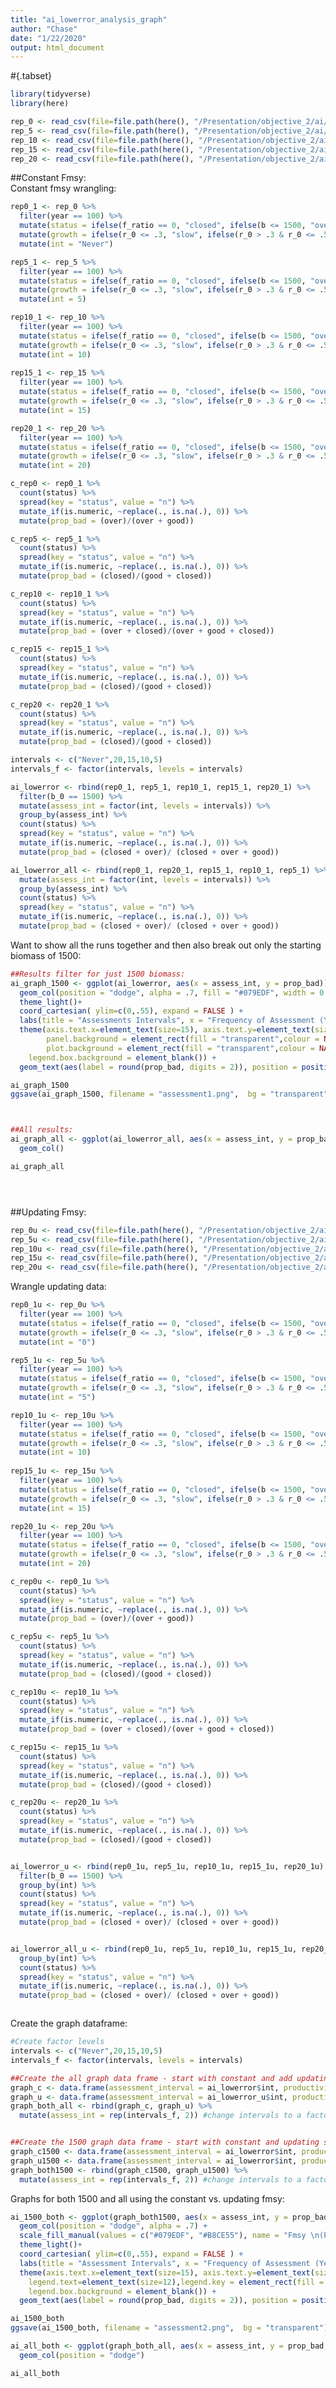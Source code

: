 ```yaml
---
title: "ai_lowerror_analysis_graph"
author: "Chase"
date: "1/22/2020"
output: html_document
---
```


#{.tabset}
```r
library(tidyverse)
library(here)
```

```r

rep_0 <- read_csv(file=file.path(here(), "/Presentation/objective_2/ai/ai_0rep_lowerror.csv"))
rep_5 <- read_csv(file=file.path(here(), "/Presentation/objective_2/ai/ai_5rep_lowerror.csv"))
rep_10 <- read_csv(file=file.path(here(), "/Presentation/objective_2/ai/ai_10rep_lowerror.csv"))
rep_15 <- read_csv(file=file.path(here(), "/Presentation/objective_2/ai/ai_15rep_lowerror.csv"))
rep_20 <- read_csv(file=file.path(here(), "/Presentation/objective_2/ai/ai_20rep_lowerror.csv"))

```

##Constant Fmsy:  
Constant fmsy wrangling:  
```r

rep0_1 <- rep_0 %>% 
  filter(year == 100) %>% 
  mutate(status = ifelse(f_ratio == 0, "closed", ifelse(b <= 1500, "over", "good"))) %>% 
  mutate(growth = ifelse(r_0 <= .3, "slow", ifelse(r_0 > .3 & r_0 <= .5, "medium", "fast"))) %>% 
  mutate(int = "Never") 

rep5_1 <- rep_5 %>% 
  filter(year == 100) %>% 
  mutate(status = ifelse(f_ratio == 0, "closed", ifelse(b <= 1500, "over", "good"))) %>% 
  mutate(growth = ifelse(r_0 <= .3, "slow", ifelse(r_0 > .3 & r_0 <= .5, "medium", "fast"))) %>% 
  mutate(int = 5)

rep10_1 <- rep_10 %>% 
  filter(year == 100) %>% 
  mutate(status = ifelse(f_ratio == 0, "closed", ifelse(b <= 1500, "over", "good"))) %>% 
  mutate(growth = ifelse(r_0 <= .3, "slow", ifelse(r_0 > .3 & r_0 <= .5, "medium", "fast"))) %>% 
  mutate(int = 10)
  
rep15_1 <- rep_15 %>% 
  filter(year == 100) %>% 
  mutate(status = ifelse(f_ratio == 0, "closed", ifelse(b <= 1500, "over", "good"))) %>% 
  mutate(growth = ifelse(r_0 <= .3, "slow", ifelse(r_0 > .3 & r_0 <= .5, "medium", "fast"))) %>% 
  mutate(int = 15)

rep20_1 <- rep_20 %>% 
  filter(year == 100) %>% 
  mutate(status = ifelse(f_ratio == 0, "closed", ifelse(b <= 1500, "over", "good"))) %>% 
  mutate(growth = ifelse(r_0 <= .3, "slow", ifelse(r_0 > .3 & r_0 <= .5, "medium", "fast"))) %>% 
  mutate(int = 20)

c_rep0 <- rep0_1 %>%
  count(status) %>% 
  spread(key = "status", value = "n") %>%
  mutate_if(is.numeric, ~replace(., is.na(.), 0)) %>% 
  mutate(prop_bad = (over)/(over + good))

c_rep5 <- rep5_1 %>%
  count(status) %>% 
  spread(key = "status", value = "n") %>%
  mutate_if(is.numeric, ~replace(., is.na(.), 0)) %>% 
  mutate(prop_bad = (closed)/(good + closed))

c_rep10 <- rep10_1 %>%
  count(status) %>% 
  spread(key = "status", value = "n") %>%
  mutate_if(is.numeric, ~replace(., is.na(.), 0)) %>% 
  mutate(prop_bad = (over + closed)/(over + good + closed))

c_rep15 <- rep15_1 %>%
  count(status) %>% 
  spread(key = "status", value = "n") %>%
  mutate_if(is.numeric, ~replace(., is.na(.), 0)) %>% 
  mutate(prop_bad = (closed)/(good + closed))

c_rep20 <- rep20_1 %>%
  count(status) %>% 
  spread(key = "status", value = "n") %>%
  mutate_if(is.numeric, ~replace(., is.na(.), 0)) %>% 
  mutate(prop_bad = (closed)/(good + closed))

intervals <- c("Never",20,15,10,5) 
intervals_f <- factor(intervals, levels = intervals)

ai_lowerror <- rbind(rep0_1, rep5_1, rep10_1, rep15_1, rep20_1) %>%
  filter(b_0 == 1500) %>% 
  mutate(assess_int = factor(int, levels = intervals)) %>% 
  group_by(assess_int) %>% 
  count(status) %>% 
  spread(key = "status", value = "n") %>% 
  mutate_if(is.numeric, ~replace(., is.na(.), 0)) %>% 
  mutate(prop_bad = (closed + over)/ (closed + over + good)) 

ai_lowerror_all <- rbind(rep0_1, rep20_1, rep15_1, rep10_1, rep5_1) %>%
  mutate(assess_int = factor(int, levels = intervals)) %>%
  group_by(assess_int) %>% 
  count(status) %>% 
  spread(key = "status", value = "n") %>% 
  mutate_if(is.numeric, ~replace(., is.na(.), 0)) %>% 
  mutate(prop_bad = (closed + over)/ (closed + over + good)) 


```

Want to show all the runs together and then also break out only the starting biomass of 1500:  
```r
##Results filter for just 1500 biomass:
ai_graph_1500 <- ggplot(ai_lowerror, aes(x = assess_int, y = prop_bad)) +
  geom_col(position = "dodge", alpha = .7, fill = "#079EDF", width = 0.5)  +
  theme_light()+
  coord_cartesian( ylim=c(0,.55), expand = FALSE ) +
  labs(title = "Assessments Intervals", x = "Frequency of Assessment (Years)", y = "Proportion Closed/Overfished")+
  theme(axis.text.x=element_text(size=15), axis.text.y=element_text(size=15), plot.title = element_text(hjust = 0.5, face = "bold", size = 20), axis.title.x = element_text(face = "bold", size = 15), axis.title.y = element_text(face = "bold", size = 15),
        panel.background = element_rect(fill = "transparent",colour = NA),
        plot.background = element_rect(fill = "transparent",colour = NA),legend.background = element_blank(),
    legend.box.background = element_blank()) +
  geom_text(aes(label = round(prop_bad, digits = 2)), position = position_stack(vjust = 0.75), size = 7)

ai_graph_1500
ggsave(ai_graph_1500, filename = "assessment1.png",  bg = "transparent")



##All results:
ai_graph_all <- ggplot(ai_lowerror_all, aes(x = assess_int, y = prop_bad)) +
  geom_col()

ai_graph_all





```


##Updating Fmsy:  


```r

rep_0u <- read_csv(file=file.path(here(), "/Presentation/objective_2/ai/ai_0rep_lowerror_updatingfmsy.csv"))
rep_5u <- read_csv(file=file.path(here(), "/Presentation/objective_2/ai/ai_5rep_lowerror_updatingfmsy.csv"))
rep_10u <- read_csv(file=file.path(here(), "/Presentation/objective_2/ai/ai_10rep_lowerror_updatingfmsy.csv"))
rep_15u <- read_csv(file=file.path(here(), "/Presentation/objective_2/ai/ai_15rep_lowerror_updatingfmsy.csv"))
rep_20u <- read_csv(file=file.path(here(), "/Presentation/objective_2/ai/ai_20rep_lowerror_updatingfmsy.csv"))

```

Wrangle updating data:  

```r

rep0_1u <- rep_0u %>% 
  filter(year == 100) %>% 
  mutate(status = ifelse(f_ratio == 0, "closed", ifelse(b <= 1500, "over", "good"))) %>% 
  mutate(growth = ifelse(r_0 <= .3, "slow", ifelse(r_0 > .3 & r_0 <= .5, "medium", "fast"))) %>% 
  mutate(int = "0") 

rep5_1u <- rep_5u %>% 
  filter(year == 100) %>% 
  mutate(status = ifelse(f_ratio == 0, "closed", ifelse(b <= 1500, "over", "good"))) %>% 
  mutate(growth = ifelse(r_0 <= .3, "slow", ifelse(r_0 > .3 & r_0 <= .5, "medium", "fast"))) %>% 
  mutate(int = "5")

rep10_1u <- rep_10u %>% 
  filter(year == 100) %>% 
  mutate(status = ifelse(f_ratio == 0, "closed", ifelse(b <= 1500, "over", "good"))) %>% 
  mutate(growth = ifelse(r_0 <= .3, "slow", ifelse(r_0 > .3 & r_0 <= .5, "medium", "fast"))) %>% 
  mutate(int = 10)
  
rep15_1u <- rep_15u %>% 
  filter(year == 100) %>% 
  mutate(status = ifelse(f_ratio == 0, "closed", ifelse(b <= 1500, "over", "good"))) %>% 
  mutate(growth = ifelse(r_0 <= .3, "slow", ifelse(r_0 > .3 & r_0 <= .5, "medium", "fast"))) %>% 
  mutate(int = 15)

rep20_1u <- rep_20u %>% 
  filter(year == 100) %>% 
  mutate(status = ifelse(f_ratio == 0, "closed", ifelse(b <= 1500, "over", "good"))) %>% 
  mutate(growth = ifelse(r_0 <= .3, "slow", ifelse(r_0 > .3 & r_0 <= .5, "medium", "fast"))) %>% 
  mutate(int = 20)

c_rep0u <- rep0_1u %>%
  count(status) %>% 
  spread(key = "status", value = "n") %>%
  mutate_if(is.numeric, ~replace(., is.na(.), 0)) %>% 
  mutate(prop_bad = (over)/(over + good))

c_rep5u <- rep5_1u %>%
  count(status) %>% 
  spread(key = "status", value = "n") %>%
  mutate_if(is.numeric, ~replace(., is.na(.), 0)) %>% 
  mutate(prop_bad = (closed)/(good + closed))

c_rep10u <- rep10_1u %>%
  count(status) %>% 
  spread(key = "status", value = "n") %>%
  mutate_if(is.numeric, ~replace(., is.na(.), 0)) %>% 
  mutate(prop_bad = (over + closed)/(over + good + closed))

c_rep15u <- rep15_1u %>%
  count(status) %>% 
  spread(key = "status", value = "n") %>%
  mutate_if(is.numeric, ~replace(., is.na(.), 0)) %>% 
  mutate(prop_bad = (closed)/(good + closed))

c_rep20u <- rep20_1u %>%
  count(status) %>% 
  spread(key = "status", value = "n") %>%
  mutate_if(is.numeric, ~replace(., is.na(.), 0)) %>% 
  mutate(prop_bad = (closed)/(good + closed))


ai_lowerror_u <- rbind(rep0_1u, rep5_1u, rep10_1u, rep15_1u, rep20_1u) %>%
  filter(b_0 == 1500) %>% 
  group_by(int) %>% 
  count(status) %>% 
  spread(key = "status", value = "n") %>% 
  mutate_if(is.numeric, ~replace(., is.na(.), 0)) %>% 
  mutate(prop_bad = (closed + over)/ (closed + over + good))


ai_lowerror_all_u <- rbind(rep0_1u, rep5_1u, rep10_1u, rep15_1u, rep20_1u) %>%
  group_by(int) %>% 
  count(status) %>% 
  spread(key = "status", value = "n") %>% 
  mutate_if(is.numeric, ~replace(., is.na(.), 0)) %>% 
  mutate(prop_bad = (closed + over)/ (closed + over + good))



```

Create the graph dataframe:  
```r
#Create factor levels
intervals <- c("Never",20,15,10,5) 
intervals_f <- factor(intervals, levels = intervals)

##Create the all graph data frame - start with constant and add updating then merge:
graph_c <- data.frame(assessment_interval = ai_lowerror$int, productivity = rep("constant", 5), prop_bad = ai_lowerror_all$prop_bad)
graph_u <- data.frame(assessment_interval = ai_lowerror_u$int, productivity = rep("updating", 5), prop_bad = ai_lowerror_all_u$prop_bad)
graph_both_all <- rbind(graph_c, graph_u) %>% 
  mutate(assess_int = rep(intervals_f, 2)) #change intervals to a factor


##Create the 1500 graph data frame - start with constant and updating separately then merge:
graph_c1500 <- data.frame(assessment_interval = ai_lowerror$int, productivity = rep("constant", 5), prop_bad = ai_lowerror$prop_bad)
graph_u1500 <- data.frame(assessment_interval = ai_lowerror$int, productivity = rep("updating", 5), prop_bad = ai_lowerror_u$prop_bad)
graph_both1500 <- rbind(graph_c1500, graph_u1500) %>% 
  mutate(assess_int = rep(intervals_f, 2)) #change intervals to a factor

```



Graphs for both 1500 and all using the constant vs. updating fmsy:  
```r

ai_1500_both <- ggplot(graph_both1500, aes(x = assess_int, y = prop_bad, fill = productivity)) +
  geom_col(position = "dodge", alpha = .7) +
  scale_fill_manual(values = c("#079EDF", "#B8CE55"), name = "Fmsy \n(Productivity)", labels = c("Constant", "Updating"))+
  theme_light()+
  coord_cartesian( ylim=c(0,.55), expand = FALSE ) +
  labs(title = "Assessment Intervals", x = "Frequency of Assessment (Years)", y = "Proportion Closed/Overfished")+
  theme(axis.text.x=element_text(size=15), axis.text.y=element_text(size=15), plot.title = element_text(hjust = 0.5, face = "bold", size = 20), axis.title.x = element_text(face = "bold", size = 15), axis.title.y = element_text(face = "bold", size = 15), legend.title.align=0.5, panel.background = element_rect(fill = "transparent",colour = NA), plot.background = element_rect(fill = "transparent",colour = NA), legend.title=element_text(size=15), 
    legend.text=element_text(size=12),legend.key = element_rect(fill = "transparent", colour = "transparent"), legend.background = element_blank(),
    legend.box.background = element_blank()) +
  geom_text(aes(label = round(prop_bad, digits = 2)), position = position_dodge(0.8), vjust = 2, size = 3.5)

ai_1500_both
ggsave(ai_1500_both, filename = "assessment2.png",  bg = "transparent")

ai_all_both <- ggplot(graph_both_all, aes(x = assess_int, y = prop_bad, fill = productivity)) +
  geom_col(position = "dodge")

ai_all_both
```

